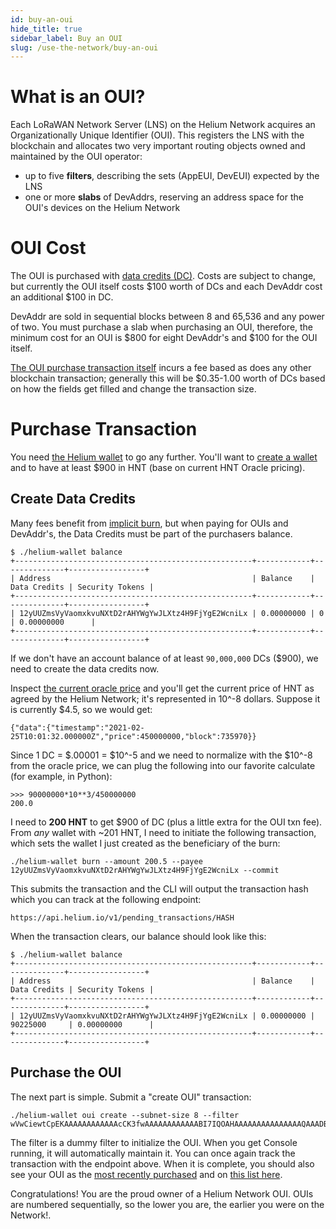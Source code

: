```yaml
---
id: buy-an-oui
hide_title: true
sidebar_label: Buy an OUI
slug: /use-the-network/buy-an-oui
---
```



# What is an OUI?

Each LoRaWAN Network Server (LNS) on the Helium Network acquires an
Organizationally Unique Identifier (OUI). This registers the LNS with the
blockchain and allocates two very important routing objects owned and maintained
by the OUI operator:

- up to five **filters**, describing the sets (AppEUI, DevEUI) expected by the
  LNS
- one or more **slabs** of DevAddrs, reserving an address space for the OUI's
  devices on the Helium Network

# OUI Cost

The OUI is purchased with [data credits (DC)](/blockchain/transaction-fees). Costs are subject to change, but
currently the OUI itself costs $100 worth of DCs and each DevAddr cost an
additional $100 in DC.

DevAddr are sold in sequential blocks between 8 and 65,536 and any power of two.
You must purchase a slab when purchasing an OUI, therefore, the minimum cost for
an OUI is $800 for eight DevAddr's and $100 for the OUI itself.

[The OUI purchase transaction itself](https://github.com/helium/proto/blob/master/src/blockchain_txn_oui_v1.proto)
incurs a fee based as does any other blockchain transaction; generally this will
be $0.35-1.00 worth of DCs based on how the fields get filled and change the
transaction size.

# Purchase Transaction

You need [the Helium wallet](https://github.com/helium/helium-wallet-rs) to go
any further. You'll want to
[create a wallet](https://github.com/helium/helium-wallet-rs#create-a-wallet)
and to have at least $900 in HNT (base on current HNT Oracle pricing).

## Create Data Credits

Many fees benefit from
[implicit burn](/blockchain/transaction-fees#transaction-fees-and-implicit-burn),
but when paying for OUIs and DevAddr's, the Data Credits must be part of the
purchasers balance.

```text
$ ./helium-wallet balance
+-----------------------------------------------------+------------+--------------+-----------------+
| Address                                             | Balance    | Data Credits | Security Tokens |
+-----------------------------------------------------+------------+--------------+-----------------+
| 12yUUZmsVyVaomxkvuNXtD2rAHYWgYwJLXtz4H9FjYgE2WcniLx | 0.00000000 | 0            | 0.00000000      |
+-----------------------------------------------------+------------+--------------+-----------------+
```

If we don't have an account balance of at least `90,000,000` DCs ($900), we need to
create the data credits now.

Inspect
[the current oracle price](https://api.helium.io/v1/oracle/prices/current) and
you'll get the current price of HNT as agreed by the Helium Network; it's
represented in 10^-8 dollars. Suppose it is currently $4.5, so we would get:

```text
{"data":{"timestamp":"2021-02-25T10:01:32.000000Z","price":450000000,"block":735970}}
```

Since 1 DC = $.00001 = $10^-5 and we need to normalize with the $10^-8 from the
oracle price, we can plug the following into our favorite calculate (for example, in Python):

```text
>>> 90000000*10**3/450000000
200.0
```

I need to **200 HNT** to get $900 of DC (plus a little extra for the OUI txn
fee). From _any_ wallet with ~201 HNT, I need to initiate the following
transaction, which sets the wallet I just created as the beneficiary of the
burn:

```text
./helium-wallet burn --amount 200.5 --payee 12yUUZmsVyVaomxkvuNXtD2rAHYWgYwJLXtz4H9FjYgE2WcniLx --commit
```

This submits the transaction and the CLI will output the transaction hash which
you can track at the following endpoint:

```
https://api.helium.io/v1/pending_transactions/HASH
```

When the transaction clears, our balance should look like this:

```text
$ ./helium-wallet balance
+-----------------------------------------------------+------------+--------------+-----------------+
| Address                                             | Balance    | Data Credits | Security Tokens |
+-----------------------------------------------------+------------+--------------+-----------------+
| 12yUUZmsVyVaomxkvuNXtD2rAHYWgYwJLXtz4H9FjYgE2WcniLx | 0.00000000 | 90225000     | 0.00000000      |
+-----------------------------------------------------+------------+--------------+-----------------+
```

## Purchase the OUI

The next part is simple. Submit a "create OUI" transaction:

```text
./helium-wallet oui create --subnet-size 8 --filter wVwCiewtCpEKAAAAAAAAAAAAcCK3fwAAAAAAAAAAAABI7IQOAHAAAAAAAAAAAAAAAQAAADBlAAAAAAAAAAAAADEAAAA2AAAAOgAAAA
```

The filter is a dummy filter to initialize the OUI. When you get Console
running, it will automatically maintain it. You can once again track the
transaction with the endpoint above. When it is complete, you should also see
your OUI as the [most recently purchased](https://api.helium.io/v1/ouis/last)
and on
[this list here](https://api.helium.io/v1/ouis?cursor=eyJ0eXBlcyI6Im91aV92MSIsImJsb2NrIjo3MDUxMDAsImFuY2hvcl9ibG9jayI6NzA1MTAwf).

Congratulations! You are the proud owner of a Helium Network OUI. OUIs are
numbered sequentially, so the lower you are, the earlier you were on the Network!.
